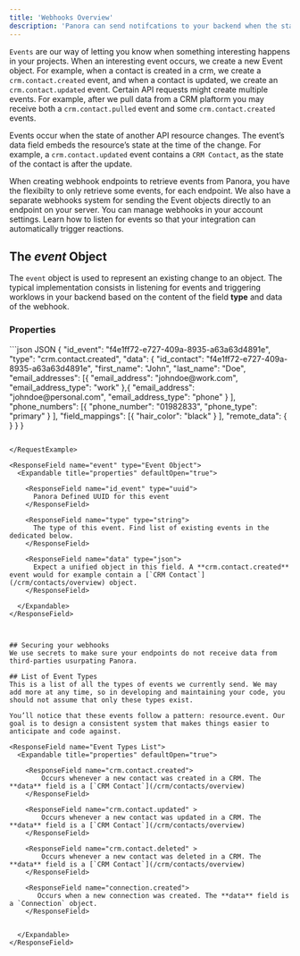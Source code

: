 ```yaml
---
title: 'Webhooks Overview'
description: 'Panora can send notifcations to your backend when the state of an object has changed. We use the concept of `events` to represent state changes in any object.'
---
```



`Events` are our way of letting you know when something interesting happens in your projects. When an interesting event occurs, we create a new Event object. For example, when a contact is created in a crm, we create a `crm.contact.created` event, and when a contact is updated, we create an `crm.contact.updated` event. Certain API requests might create multiple events. For example, after we pull data from a CRM plaftorm you may receive both a `crm.contact.pulled` event and some `crm.contact.created` events.

Events occur when the state of another API resource changes. The event’s data field embeds the resource’s state at the time of the change. For example, a `crm.contact.updated` event contains a `CRM Contact`, as the state of the contact is after the update.

When creating webhook endpoints to retrieve events from Panora, you have the flexibilty to only retrieve some events, for each endpoint. We also have a separate webhooks system for sending the Event objects directly to an endpoint on your server. You can manage webhooks in your account settings. Learn how to listen for events so that your integration can automatically trigger reactions.

## The *event* Object
The `event` object is used to represent an existing change to an object.
The typical implementation consists in listening for events and triggering worklows in your backend based on the content of the field **type** and data of the webhook.

### Properties

<RequestExample>
```json JSON
{
    "id_event": "f4e1ff72-e727-409a-8935-a63a63d4891e",
    "type": "crm.contact.created",
    "data": { 
        "id_contact": "f4e1ff72-e727-409a-8935-a63a63d4891e",
        "first_name": "John",
        "last_name": "Doe",
        "email_addresses": [{
                "email_address": "johndoe@work.com",
                "email_address_type": "work"
            },{
                "email_address": "johndoe@personal.com",
                "email_address_type": "phone"
            }
        ],
        "phone_numbers": [{
                "phone_number": "01982833",
                "phone_type": "primary"
            }
        ],
        "field_mappings": [{
                "hair_color": "black"
            }
        ],
        "remote_data": {
        }
    }
}

```

</RequestExample>

<ResponseField name="event" type="Event Object">
  <Expandable title="properties" defaultOpen="true">

    <ResponseField name="id_event" type="uuid">
      Panora Defined UUID for this event
    </ResponseField>

    <ResponseField name="type" type="string">
      The type of this event. Find list of existing events in the dedicated below.
    </ResponseField>

    <ResponseField name="data" type="json">
      Expect a unified object in this field. A **crm.contact.created** event would for example contain a [`CRM Contact`](/crm/contacts/overview) object.
    </ResponseField>

  </Expandable>
</ResponseField>



## Securing your webhooks 
We use secrets to make sure your endpoints do not receive data from third-parties usurpating Panora.

## List of Event Types
This is a list of all the types of events we currently send. We may add more at any time, so in developing and maintaining your code, you should not assume that only these types exist.

You’ll notice that these events follow a pattern: resource.event. Our goal is to design a consistent system that makes things easier to anticipate and code against. 

<ResponseField name="Event Types List">
  <Expandable title="properties" defaultOpen="true">

    <ResponseField name="crm.contact.created">
        Occurs whenever a new contact was created in a CRM. The **data** field is a [`CRM Contact`](/crm/contacts/overview)    
    </ResponseField>

    <ResponseField name="crm.contact.updated" >
        Occurs whenever a new contact was updated in a CRM. The **data** field is a [`CRM Contact`](/crm/contacts/overview)    
    </ResponseField>

    <ResponseField name="crm.contact.deleted" >
        Occurs whenever a new contact was deleted in a CRM. The **data** field is a [`CRM Contact`](/crm/contacts/overview)     
    </ResponseField>

    <ResponseField name="connection.created">
       Occurs when a new connection was created. The **data** field is a `Connection` object.
    </ResponseField>


  </Expandable>
</ResponseField>

